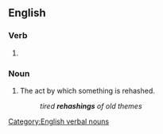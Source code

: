 ==English==

===Verb===
{{head|en|verb form}}

# {{present participle of|en|rehash|nocat=1}}

===Noun===
{{en-noun}}

# The act by which something is rehashed.
#: ''tired '''rehashings''' of old themes''

[[Category:English verbal nouns]]